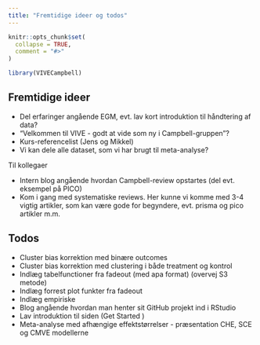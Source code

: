 ```yaml
---
title: "Fremtidige ideer og todos"
---
```


```r
knitr::opts_chunk$set(
  collapse = TRUE,
  comment = "#>"
)
```

```r
library(VIVECampbell)
```

## **Fremtidige ideer** 

* Del erfaringer angående EGM, evt. lav kort introduktion til håndtering af data?
* "Velkommen til VIVE - godt at vide som ny i Campbell-gruppen"?
* Kurs-referencelist (Jens og Mikkel)
* Vi kan dele alle dataset, som vi har brugt til meta-analyse?
  
Til kollegaer 

* Intern blog angående hvordan Campbell-review opstartes (del evt. eksempel på PICO)
* Kom i gang med systematiske reviews. Her kunne vi komme med 3-4 vigtig artikler, som
kan være gode for begyndere, evt. prisma og pico artikler m.m.

  
## **Todos** 
* Cluster bias korrektion med binære outcomes
* Cluster bias korrektion med clustering i både treatment og kontrol
* Indlæg tabelfunctioner fra fadeout (med apa format) (overvej S3 metode)
* Indlæg forrest plot funkter fra fadeout
* Indlæg empiriske 
* Blog angående hvordan man henter sit GitHub projekt ind i RStudio
* Lav introduktion til siden (Get Started )
* Meta-analyse med afhængige effektstørrelser - præsentation CHE, SCE og CMVE modellerne
